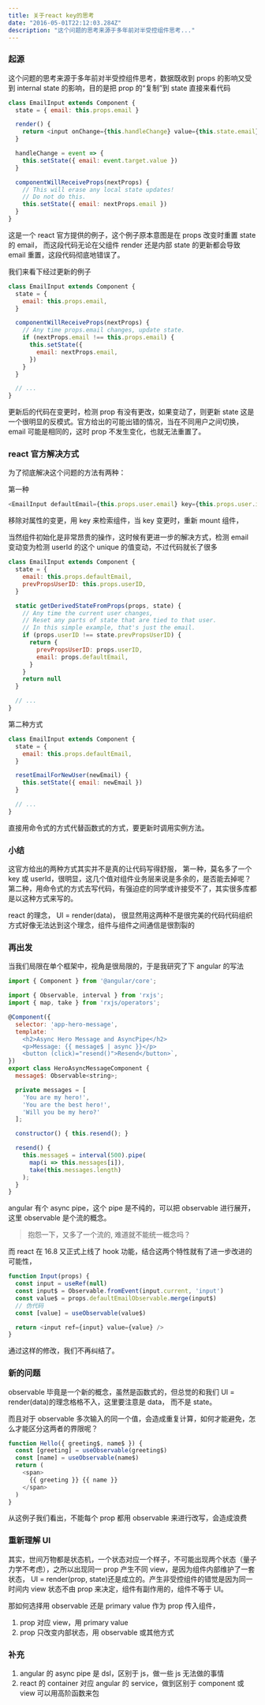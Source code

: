 ```yaml
---
title: 关于react key的思考
date: "2016-05-01T22:12:03.284Z"
description: "这个问题的思考来源于多年前对半受控组件思考..."
---
```


### 起源

这个问题的思考来源于多年前对半受控组件思考，数据既收到 props 的影响又受到 internal state 的影响，目的是把 prop 的“复制”到 state
直接来看代码

```javascript
class EmailInput extends Component {
  state = { email: this.props.email }

  render() {
    return <input onChange={this.handleChange} value={this.state.email} />
  }

  handleChange = event => {
    this.setState({ email: event.target.value })
  }

  componentWillReceiveProps(nextProps) {
    // This will erase any local state updates!
    // Do not do this.
    this.setState({ email: nextProps.email })
  }
}
```

这是一个 react 官方提供的例子，这个例子原本意图是在 props 改变时重置 state 的 email， 而这段代码无论在父组件 render 还是内部 state 的更新都会导致 email 重置，这段代码彻底地错误了。

我们来看下经过更新的例子

```javascript
class EmailInput extends Component {
  state = {
    email: this.props.email,
  }

  componentWillReceiveProps(nextProps) {
    // Any time props.email changes, update state.
    if (nextProps.email !== this.props.email) {
      this.setState({
        email: nextProps.email,
      })
    }
  }

  // ...
}
```

更新后的代码在变更时，检测 prop 有没有更改，如果变动了，则更新 state
这是一个很明显的反模式。官方给出的可能出错的情况，当在不同用户之间切换，email 可能是相同的，这时 prop 不发生变化，也就无法重置了。

### react 官方解决方式

为了彻底解决这个问题的方法有两种：

第一种

```javascript
<EmailInput defaultEmail={this.props.user.email} key={this.props.user.id} />
```

移除对属性的变更，用 key 来检索组件，当 key 变更时，重新 mount 组件，

当然组件初始化是非常昂贵的操作，这时候有更进一步的解决方式，检测 email 变动变为检测 userId 的这个 unique 的值变动，不过代码就长了很多

```javascript
class EmailInput extends Component {
  state = {
    email: this.props.defaultEmail,
    prevPropsUserID: this.props.userID,
  }

  static getDerivedStateFromProps(props, state) {
    // Any time the current user changes,
    // Reset any parts of state that are tied to that user.
    // In this simple example, that's just the email.
    if (props.userID !== state.prevPropsUserID) {
      return {
        prevPropsUserID: props.userID,
        email: props.defaultEmail,
      }
    }
    return null
  }

  // ...
}
```

第二种方式

```javascript
class EmailInput extends Component {
  state = {
    email: this.props.defaultEmail,
  }

  resetEmailForNewUser(newEmail) {
    this.setState({ email: newEmail })
  }

  // ...
}
```

直接用命令式的方式代替函数式的方式，要更新时调用实例方法。

### 小结

这官方给出的两种方式其实并不是真的让代码写得舒服，
第一种，莫名多了一个 key 或 userId，很明显，这几个值对组件业务层来说是多余的，是否能去掉呢？
第二种，用命令式的方式去写代码，有强迫症的同学或许接受不了，其实很多库都是以这种方式来写的。

react 的理念， UI = render(data)， 很显然用这两种不是很完美的代码代码组织方式好像无法达到这个理念，组件与组件之间通信是很割裂的

### 再出发

当我们局限在单个框架中，视角是很局限的，于是我研究了下 angular 的写法

```javascript
import { Component } from '@angular/core';

import { Observable, interval } from 'rxjs';
import { map, take } from 'rxjs/operators';

@Component({
  selector: 'app-hero-message',
  template: `
    <h2>Async Hero Message and AsyncPipe</h2>
    <p>Message: {{ message$ | async }}</p>
    <button (click)="resend()">Resend</button>`,
})
export class HeroAsyncMessageComponent {
  message$: Observable<string>;

  private messages = [
    'You are my hero!',
    'You are the best hero!',
    'Will you be my hero?'
  ];

  constructor() { this.resend(); }

  resend() {
    this.message$ = interval(500).pipe(
      map(i => this.messages[i]),
      take(this.messages.length)
    );
  }
}
```

angular 有个 async pipe，这个 pipe 是不纯的，可以把 observable 进行展开，这里 observable 是个流的概念。

> 抱怨一下，又多了一个流的, 难道就不能统一概念吗？

而 react 在 16.8 又正式上线了 hook 功能，结合这两个特性就有了进一步改进的可能性，

```javascript
function Input(props) {
  const input = useRef(null)
  const input$ = Observable.fromEvent(input.current, 'input')
  const value$ = props.defaultEmailObservable.merge(input$)
  // 伪代码
  const [value] = useObservable(value$)

  return <input ref={input} value={value} />
}
```

通过这样的修改，我们不再纠结了。

### 新的问题

observable 毕竟是一个新的概念，虽然是函数式的，但总觉的和我们 UI = render(data)的理念格格不入，这里要注意是 data， 而不是 state。

而且对于 observable 多次输入的同一个值，会造成重复计算，如何才能避免，怎么才能区分这两者的界限呢？

```javascript
function Hello({ greeting$, name$ }) {
  const [greeting] = useObservable(greeting$)
  const [name] = useObservable(name$)
  return (
    <span>
      {{ greeting }} {{ name }}
    </span>
  )
}
```

从这例子我们看出，不能每个 prop 都用 observable 来进行改写，会造成浪费

### 重新理解 UI

其实，世间万物都是状态机，一个状态对应一个样子，不可能出现两个状态（量子力学不考虑），之所以出现同一 prop 产生不同 view，是因为组件内部维护了一套状态，
UI = render(prop, state)还是成立的。产生非受控组件的错觉是因为同一时间内 view 状态不由 prop 来决定，组件有副作用的，组件不等于 UI。

那如何选择用 observable 还是 primary value 作为 prop 传入组件，

1. prop 对应 view，用 primary value
2. prop 只改变内部状态，用 observable 或其他方式

### 补充

1. angular 的 async pipe 是 dsl，区别于 js，做一些 js 无法做的事情
2. react 的 container 对应 angular 的 service，做到区别于 component 或 view 可以用高阶函数来包
